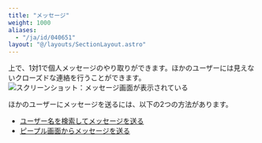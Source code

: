 ```yaml
---
title: "メッセージ"
weight: 1000
aliases:
  - "/ja/id/040651"
layout: "@/layouts/SectionLayout.astro"
---
```




<Kintone />上で、1対1で個人メッセージのやり取りができます。ほかのユーザーには見えないクローズドな連絡を行うことができます。  
<Img src="/k/img-ja/message_01.png" alt="スクリーンショット：メッセージ画面が表示されている" />

ほかのユーザーにメッセージを送るには、以下の2つの方法があります。

* [ユーザー名を検索してメッセージを送る](/k/ja/id/040652.html#message_send_message_10)
* [ピープル画面からメッセージを送る](/k/ja/id/040652.html#message_send_message_20)

